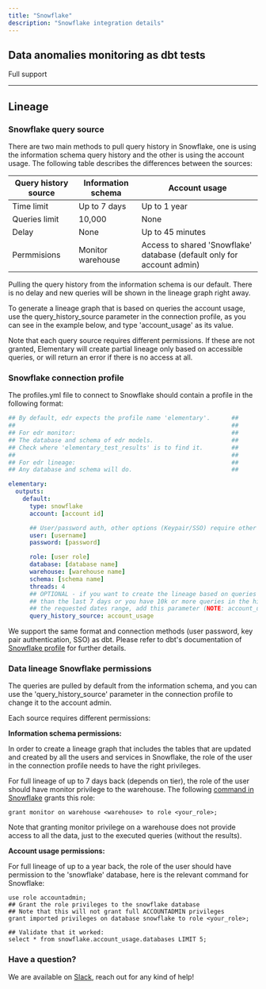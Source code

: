 ```yaml
---
title: "Snowflake"
description: "Snowflake integration details"
---
```


## Data anomalies monitoring as dbt tests

Full support

---

## Lineage

### Snowflake query source

There are two main methods to pull query history in Snowflake, one is using the information schema query history and the other is using the account usage. The following table describes the differences between the sources:

| Query history source | Information schema | Account usage                                                          |
| -------------------- | ------------------ | ---------------------------------------------------------------------- |
| Time limit           | Up to 7 days       | Up to 1 year                                                           |
| Queries limit        | 10,000             | None                                                                   |
| Delay                | None               | Up to 45 minutes                                                       |
| Permmisions          | Monitor warehouse  | Access to shared 'Snowflake' database (default only for account admin) |

Pulling the query history from the information schema is our default. There is no delay and new queries will be shown in the lineage graph right away.

To generate a lineage graph that is based on queries the account usage, use the query_history_source parameter in the connection profile, as you can see in the example below, and type 'account_usage' as its value.

<TipInfo>
  Note that each query source requires different permissions. If these are not
  granted, Elementary will create partial lineage only based on accessible
  queries, or will return an error if there is no access at all.
</TipInfo>

### Snowflake connection profile

The profiles.yml file to connect to Snowflake should contain a profile in the following format:

```yml Snowflake
## By default, edr expects the profile name 'elementary'.      ##
##                                                             ##
## For edr monitor:                                            ##
## The database and schema of edr models.                      ##
## Check where 'elementary_test_results' is to find it.        ##
##                                                             ##
## For edr lineage:                                            ##
## Any database and schema will do.                            ##

elementary:
  outputs:
    default:
      type: snowflake
      account: [account id]

      ## User/password auth, other options (Keypair/SSO) require other configs ##
      user: [username]
      password: [password]

      role: [user role]
      database: [database name]
      warehouse: [warehouse name]
      schema: [schema name]
      threads: 4
      ## OPTIONAL - if you want to create the lineage based on queries from more
      ## than the last 7 days or you have 10k or more queries in the history pulled during
      ## the requested dates range, add this parameter (NOTE: account_usage requires more permissions, see note below).
      query_history_source: account_usage
```

We support the same format and connection methods (user password, key pair authentication, SSO) as dbt. Please refer to dbt's documentation of [Snowflake profile](https://docs.getdbt.com/reference/warehouse-profiles/snowflake-profile) for further details.

### Data lineage Snowflake permissions

The queries are pulled by default from the information schema, and you can use the 'query_history_source' parameter in the connection profile to change it to the account admin.

Each source requires different permissions:

**Information schema permissions:**

In order to create a lineage graph that includes the tables that are updated and created by all the users and services in Snowflake, the role of the user in the connection profile needs to have the right privileges.

For full lineage of up to 7 days back (depends on tier), the role of the user should have monitor privilege to the warehouse.
The following [command in Snowflake](https://docs.snowflake.com/en/sql-reference/sql/grant-privilege.html) grants this role:

```shell
grant monitor on warehouse <warehouse> to role <your_role>;
```

Note that granting monitor privilege on a warehouse does not provide access to all the data, just to the executed queries (without the results).

**Account usage permissions:**

For full lineage of up to a year back, the role of the user should have permission to the 'snowflake' database, here is the relevant command for Snowflake:

```
use role accountadmin;
## Grant the role privileges to the snowflake database
## Note that this will not grant full ACCOUNTADMIN privileges
grant imported privileges on database snowflake to role <your_role>;

## Validate that it worked:
select * from snowflake.account_usage.databases LIMIT 5;
```

### Have a question?

We are available on [Slack](https://join.slack.com/t/elementary-community/shared_invite/zt-uehfrq2f-zXeVTtXrjYRbdE_V6xq4Rg), reach out for any kind of help!

